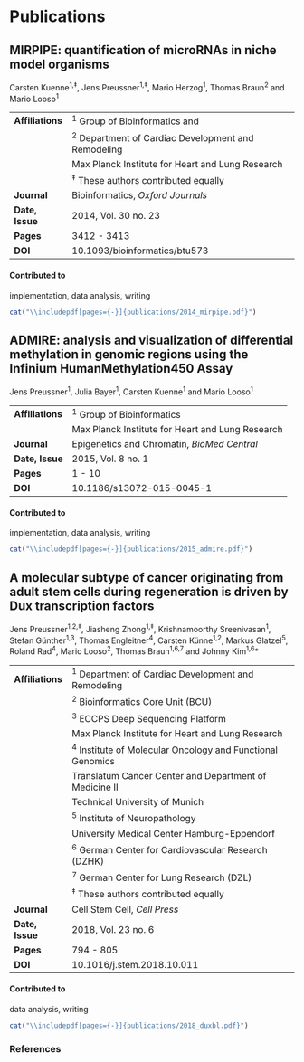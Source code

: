 # Publications

## MIRPIPE: quantification of microRNAs in niche model organisms

Carsten Kuenne^1,‡^, Jens Preussner^1,‡^, Mario Herzog^1^, Thomas Braun^2^ and Mario Looso^1^

------------------    ---------------------------------------------------------------------------------------------------------------------
**Affiliations**      ^1^ Group of Bioinformatics and
                      ^2^ Department of Cardiac Development and Remodeling 
                          Max Planck Institute for Heart and Lung Research
                      ^‡^ These authors contributed equally
**Journal**           Bioinformatics, *Oxford Journals*
**Date, Issue**       2014, Vol. 30 no. 23
**Pages**             3412 - 3413
**DOI**               10.1093/bioinformatics/btu573
------------------    ---------------------------------------------------------------------------------------------------------------------


#### Contributed to
implementation, data analysis, writing

```r
cat("\\includepdf[pages={-}]{publications/2014_mirpipe.pdf}")
```

## ADMIRE: analysis and visualization of differential methylation in genomic regions using the Infinium HumanMethylation450 Assay

Jens Preussner^1^, Julia Bayer^1^, Carsten Kuenne^1^ and Mario Looso^1^

------------------    ---------------------------------------------------------------------------------------------------------------------
**Affiliations**      ^1^ Group of Bioinformatics
                          Max Planck Institute for Heart and Lung Research
**Journal**           Epigenetics and Chromatin, *BioMed Central*
**Date, Issue**       2015, Vol. 8 no. 1
**Pages**             1 - 10
**DOI**               10.1186/s13072-015-0045-1
------------------    ---------------------------------------------------------------------------------------------------------------------

#### Contributed to
implementation, data analysis, writing

```r
cat("\\includepdf[pages={-}]{publications/2015_admire.pdf}")
```

## A molecular subtype of cancer originating from adult stem cells during regeneration is driven by Dux transcription factors

Jens Preussner^1,2,‡^, Jiasheng Zhong^1,‡^, Krishnamoorthy Sreenivasan^1^, Stefan Günther^1,3^, Thomas Engleitner^4^, Carsten Künne^1,2^, Markus Glatzel^5^, Roland Rad^4^, Mario Looso^2^, Thomas Braun^1,6,7^ and Johnny Kim^1,6^*

------------------    ---------------------------------------------------------------------------------------------------------------------
**Affiliations**      ^1^ Department of Cardiac Development and Remodeling
                      ^2^ Bioinformatics Core Unit (BCU)
                      ^3^ ECCPS Deep Sequencing Platform
                          Max Planck Institute for Heart and Lung Research
                      ^4^ Institute of Molecular Oncology and Functional Genomics
                          Translatum Cancer Center and Department of Medicine II
                          Technical University of Munich
                      ^5^ Institute of Neuropathology
                          University Medical Center Hamburg-Eppendorf
                      ^6^ German Center for Cardiovascular Research (DZHK)
                      ^7^ German Center for Lung Research (DZL)
                      ^‡^ These authors contributed equally
**Journal**           Cell Stem Cell, *Cell Press*
**Date, Issue**       2018, Vol. 23 no. 6
**Pages**             794 - 805
**DOI**               10.1016/j.stem.2018.10.011
------------------    ---------------------------------------------------------------------------------------------------------------------

#### Contributed to
data analysis, writing

```r
cat("\\includepdf[pages={-}]{publications/2018_duxbl.pdf}")
```

### References
